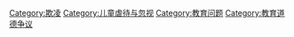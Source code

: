 {{Commons category|School bullying}}
{{Cat main}}

{{DEFAULTSORT:School bullying}}
[[Category:欺凌|Category:欺凌]]
[[Category:儿童虐待与忽视|Category:儿童虐待与忽视]]
[[Category:教育问题|Category:教育问题]]
[[Category:教育道德争议|Category:教育道德争议]]